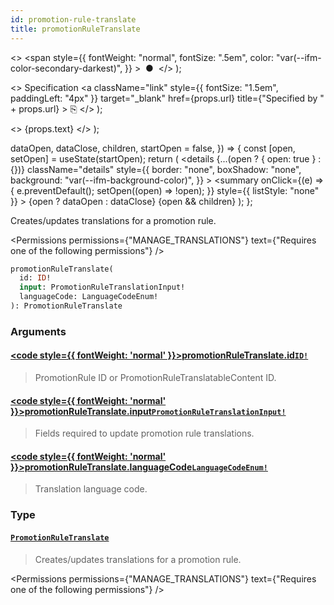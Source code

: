 ```yaml
---
id: promotion-rule-translate
title: promotionRuleTranslate
---
```


  <>
    <span
      style={{
        fontWeight: "normal",
        fontSize: ".5em",
        color: "var(--ifm-color-secondary-darkest)",
      }}
    >
      &nbsp;●&nbsp;
    </span>
  </>
);

  <>
    Specification
    <a
      className="link"
      style={{ fontSize: "1.5em", paddingLeft: "4px" }}
      target="\_blank"
      href={props.url}
      title={"Specified by " + props.url}
    >
      ⎘
    </a>
  </>
);

  <>
    <span className={props.class}>{props.text}</span>
  </>
);


  dataOpen,
  dataClose,
  children,
  startOpen = false,
}) => {
  const [open, setOpen] = useState(startOpen);
  return (
    <details
      {...(open ? { open: true } : {})}
      className="details"
      style={{
        border: "none",
        boxShadow: "none",
        background: "var(--ifm-background-color)",
      }}
    >
      <summary
        onClick={(e) => {
          e.preventDefault();
          setOpen((open) => !open);
        }}
        style={{ listStyle: "none" }}
      >
        {open ? dataOpen : dataClose}
      </summary>
      {open && children}
    </details>
  );
};

Creates/updates translations for a promotion rule.

<Badge text="Added in Saleor 3.17" class="secondary margin-bottom--sm" />

<Permissions
  permissions={"MANAGE_TRANSLATIONS"}
  text={"Requires one of the following permissions"}
/>

```graphql
promotionRuleTranslate(
  id: ID!
  input: PromotionRuleTranslationInput!
  languageCode: LanguageCodeEnum!
): PromotionRuleTranslate
```

### Arguments

#### [<code style={{ fontWeight: 'normal' }}>promotionRuleTranslate.<b>id</b></code>](#)<Bullet />[`ID!`](../../../api-reference/miscellaneous/scalars/id) <Badge class="badge badge--secondary" text="non-null"/> <Badge class="badge badge--secondary" text="scalar"/> <Badge class="badge badge--secondary" text="miscellaneous"/>

> PromotionRule ID or PromotionRuleTranslatableContent ID.

#### [<code style={{ fontWeight: 'normal' }}>promotionRuleTranslate.<b>input</b></code>](#)<Bullet />[`PromotionRuleTranslationInput!`](../../../api-reference/miscellaneous/inputs/promotion-rule-translation-input) <Badge class="badge badge--secondary" text="non-null"/> <Badge class="badge badge--secondary" text="input"/> <Badge class="badge badge--secondary" text="miscellaneous"/>

> Fields required to update promotion rule translations.

#### [<code style={{ fontWeight: 'normal' }}>promotionRuleTranslate.<b>languageCode</b></code>](#)<Bullet />[`LanguageCodeEnum!`](../../../api-reference/miscellaneous/enums/language-code-enum) <Badge class="badge badge--secondary" text="non-null"/> <Badge class="badge badge--secondary" text="enum"/> <Badge class="badge badge--secondary" text="miscellaneous"/>

> Translation language code.

### Type

#### [`PromotionRuleTranslate`](../../../api-reference/discounts/objects/promotion-rule-translate) <Badge class="badge badge--secondary" text="object"/> <Badge class="badge badge--secondary" text="discounts"/>

> Creates/updates translations for a promotion rule.
>
> <Badge text="Added in Saleor 3.17" class="secondary margin-bottom--sm" />

<Permissions
  permissions={"MANAGE_TRANSLATIONS"}
  text={"Requires one of the following permissions"}
/>

